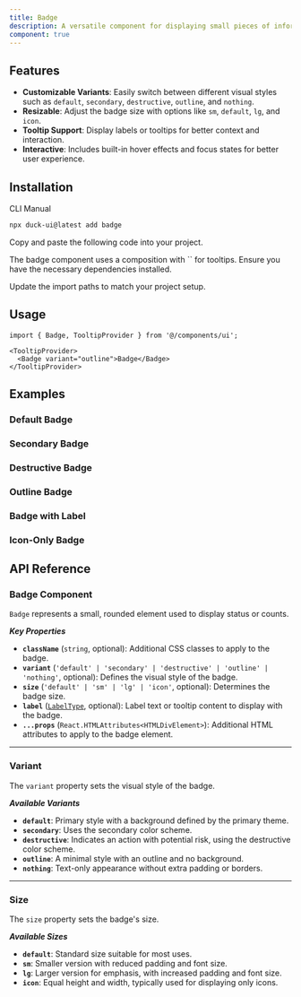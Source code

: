 ```yaml
---
title: Badge
description: A versatile component for displaying small pieces of information or status indicators.
component: true
---
```


<ComponentPreview
  name="badge-main"
  description="A badge"
/>

## Features

- **Customizable Variants**: Easily switch between different visual styles such as `default`, `secondary`, `destructive`, `outline`, and `nothing`.
- **Resizable**: Adjust the badge size with options like `sm`, `default`, `lg`, and `icon`.
- **Tooltip Support**: Display labels or tooltips for better context and interaction.
- **Interactive**: Includes built-in hover effects and focus states for better user experience.

## Installation

<Tabs defaultValue="cli">

<TabsList>
  <TabsTrigger value="cli">CLI</TabsTrigger>
  <TabsTrigger value="manual">Manual</TabsTrigger>
</TabsList>
<TabsContent value="cli">

```bash
npx duck-ui@latest add badge
```

</TabsContent>

<TabsContent value="manual">

<Steps>

<Step>Copy and paste the following code into your project.</Step>

<ComponentSource name="badge" />

<Step>
  The badge component uses a composition with `<Tooltip />` for tooltips. Ensure you have the necessary dependencies installed.
</Step>

<Step>Update the import paths to match your project setup.</Step>

</Steps>

</TabsContent>

</Tabs>

## Usage

```tsx
import { Badge, TooltipProvider } from '@/components/ui';
```

```tsx
<TooltipProvider>
  <Badge variant="outline">Badge</Badge>
</TooltipProvider>
```

## Examples

### Default Badge

<ComponentPreview
  name="badge-default"
  description="Default badge"
/>

### Secondary Badge

<ComponentPreview
  name="badge-secondary"
  description="Secondary badge"
/>

### Destructive Badge

<ComponentPreview
  name="badge-destructive"
  description="Destructive badge"
/>

### Outline Badge

<ComponentPreview
  name="badge-outline"
  description="Outline badge"
/>

### Badge with Label

<ComponentPreview
  name="badge-label"
  description="Badge with label"
/>

### Icon-Only Badge

<ComponentPreview
  name="badge-icon"
  description="Icon-only badge"
/>

## API Reference

### Badge Component

`Badge` represents a small, rounded element used to display status or counts.

**_Key Properties_**

- **`className`** (`string`, optional): Additional CSS classes to apply to the badge.
- **`variant`** (`'default' | 'secondary' | 'destructive' | 'outline' | 'nothing'`, optional): Defines the visual style of the badge.
- **`size`** (`'default' | 'sm' | 'lg' | 'icon'`, optional): Determines the badge size.
- **`label`** ([`LabelType`](/docs/components/button#labeltype), optional): Label text or tooltip content to display with the badge.
- **`...props`** (`React.HTMLAttributes<HTMLDivElement>`): Additional HTML attributes to apply to the badge element.

---

### Variant

The `variant` property sets the visual style of the badge.

**_Available Variants_**

- **`default`**: Primary style with a background defined by the primary theme.
- **`secondary`**: Uses the secondary color scheme.
- **`destructive`**: Indicates an action with potential risk, using the destructive color scheme.
- **`outline`**: A minimal style with an outline and no background.
- **`nothing`**: Text-only appearance without extra padding or borders.

---

### Size

The `size` property sets the badge's size.

**_Available Sizes_**

- **`default`**: Standard size suitable for most uses.
- **`sm`**: Smaller version with reduced padding and font size.
- **`lg`**: Larger version for emphasis, with increased padding and font size.
- **`icon`**: Equal height and width, typically used for displaying only icons.


